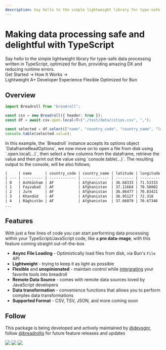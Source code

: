 ```yaml
---
description: Say hello to the simple lightweight library for type-safe data processing written in TypeScript, optimized for Bun, providing amazing DX and reducing runtime errors.
---
```



<div className="flex flex-col justify-center items-center">
  <h1 className="text-[min(4.375rem,max(8vw,2.5rem))] text-center text-black dark:text-white font-bold leading-[1.2] tracking-[-0.04em] mt-12 mb-6">
    <span>Making data processing safe and delightful with TypeScript</span>
  </h1>
  <span className="text-center mt-1 mb-8">
    Say hello to the simple lightweight library for type-safe data processing written in TypeScript, optimized for Bun,
    providing amazing DX and reducing runtime errors.
  </span>
  <div className="flex flex-wrap justify-center items-center gap-7">
    <Link className="py-3 px-8 bg-[#FF6B61] text-white rounded-full shadow-inner" href="/docs">
      Get Started →
    </Link>
    <Link
      className="py-3 px-8 bg-transparent text-[#FF6B61] border-2 border-[#FF6B61] rounded-full"
      href="/docs/Dataframe"
    >
      How It Works →
    </Link>
  </div>
</div>

<div className="flex flex-wrap justify-center items-center gap-7 my-14 font-semibold">
  <span className="flex gap-1 items-center">
    <Zap />
    <span>Lightweight</span>
  </span>
  <span className="flex gap-1 items-center">
    <Smile />
    <span>A+ Developer Experience</span>
  </span>
  <span className="flex gap-1 items-center">
    <Leaf />
    <span>Flexible</span>
  </span>
  <span className="flex gap-1 items-center">
    <Cpu />
    <span>Optimized for Bun</span>
  </span>
</div>

<div className="my-20">

## Overview

```ts filename="example.ts" copy
import Breadroll from "breadroll";

const csv = new Breadroll({ header: true });
const df = await csv.open.local<T>("./test/data/cities.csv", ",");

const selected = df.select(["name", "country_code", "country_name", "latitude", "longitude"]);
console.table(selected.value);
```

<Callout>
  In this example, the `Breadroll` instance accepts its options object `DataframeReadOptions`, we now move on to open a
  file from disk using `.open.local(...)`, then select a few columns from the dataframe, retrieve the value and then
  print out the value using `console.table(...)`. The resulting output to the console, will be also follows;
</Callout>

```txt
|     | name      | country_code | country_name | latitude | longitude |
| --- | --------- | ------------ | ------------ | -------- | --------- |
| 0   | Ashkāsham | AF           | Afghanistan  | 36.68333 | 71.53333  |
| 1   | Fayzabad  | AF           | Afghanistan  | 37.11664 | 70.58002  |
| 2   | Jurm      | AF           | Afghanistan  | 36.86477 | 70.83421  |
| 3   | Khandūd   | AF           | Afghanistan  | 36.95127 | 72.318    |
| 4   | Rāghistān | AF           | Afghanistan  | 37.66079 | 70.67346  |
...
```

</div>

<div className="my-20">

## Features

With just a few lines of code you can start performing data processing within your TypeScript/JavaScript code, like a **pro data-mage**, with this feature coming straight out-of-the-box

- **Async File Loading** - Optimistically load files from disk, via Bun's `File` API
- **Lightweight** - trying to keep it as light as possible
- **Flexible** and **unopinionated** - maintain control while [intergrating](/docs/Breadroll) your favorite tools into breadroll
- **Remote Data Source** - comes with remote data sources loved by JavaScript developers
- **Data transformation** - convenience functions that allows you to perform complex data transformations
- **Supported Format** - CSV, TSV, JSON, and more coming soon

</div>

<div className="my-20">

## Follow

This package is being developed and actively maintained by [@devsgnr](https://x.com/devsgnr_), follow [@breadrolljs](https://x.com/breadrolljs) for future feature releases and updates

<div className="flex flex-wrap gap-1 my-6">
  <img src="https://badgen.net/github/stars/devsgnr/breadroll?icon=github" className="h-[26px]" />
  <img src="https://badgen.net/npm/dt/breadroll?icon=npm" className="h-[26px]" />
  <img src="https://badgen.net/npm/license/breadroll?icon=github" className="h-[26px]" />
</div>

</div>
